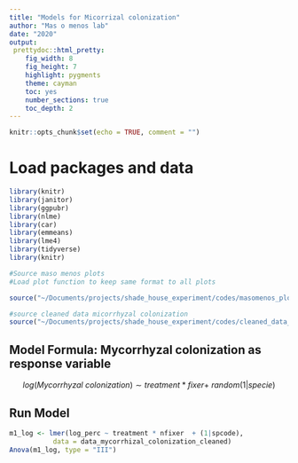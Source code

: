 ```yaml
---
title: "Models for Micorrizal colonization"
author: "Mas o menos lab"
date: "2020"
output: 
 prettydoc::html_pretty:
    fig_width: 8
    fig_height: 7 
    highlight: pygments
    theme: cayman   
    toc: yes
    number_sections: true
    toc_depth: 2
---
```


```r
knitr::opts_chunk$set(echo = TRUE, comment = "")
```

# Load packages and data 

```r
library(knitr)
library(janitor)
library(ggpubr)
library(nlme)
library(car)
library(emmeans)
library(lme4)
library(tidyverse)
library(knitr)
```

```r
#Source maso menos plots
#Load plot function to keep same format to all plots

source("~/Documents/projects/shade_house_experiment/codes/masomenos_plot.R")
```

```r
#source cleaned data micorrhyzal colonization
source("~/Documents/projects/shade_house_experiment/codes/cleaned_data_mycorrhizal_colonization.R")
```

## Model Formula: Mycorrhyzal colonization as response variable 

$$log(Mycorrhyzal\ colonization)\sim treatment*fixer +\ random(1|specie)$$

## Run Model

```r
m1_log <- lmer(log_perc ~ treatment * nfixer  + (1|spcode), 
		   data = data_mycorrhizal_colonization_cleaned)
Anova(m1_log, type = "III")
```





